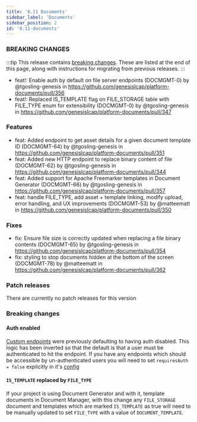 ```yaml
---
title: '8.11 Documents'
sidebar_label: 'Documents'
sidebar_position: 2
id: '8.11-documents'
---
```


### BREAKING CHANGES

:::tip
This release contains [breaking changes](#breaking-changes). These are listed at the end of this page, along with instructions for migrating from previous releases.
:::

- feat!: Enable auth by default on file server endpoints (DOCMGMT-0) by @tgosling-genesis in https://github.com/genesislcap/platform-documents/pull/356
- feat!: Replaced IS_TEMPLATE flag on FILE_STORAGE table with FILE_TYPE enum for extensibility (DOCMGMT-0) by @tgosling-genesis in https://github.com/genesislcap/platform-documents/pull/347

### Features

- feat: Added endpoint to get asset details for a given document template ID (DOCMGMT-64) by @tgosling-genesis in https://github.com/genesislcap/platform-documents/pull/351
- feat: Added new HTTP endpoint to replace binary content of file (DOCMGMT-62) by @tgosling-genesis in https://github.com/genesislcap/platform-documents/pull/344
- feat: Added support for Apache Freemarker templates in Document Generator (DOCMGMT-66) by @tgosling-genesis in https://github.com/genesislcap/platform-documents/pull/357
- feat: handle FILE_TYPE, add asset + template linking, modify upload, error handling, and UX improvements (DOCMGMT-53) by @matteematt in https://github.com/genesislcap/platform-documents/pull/350

### Fixes

- fix: Ensure file size is correctly updated when replacing a file binary contents (DOCMGMT-65) by @tgosling-genesis in https://github.com/genesislcap/platform-documents/pull/354
- fix: styling to stop documents hidden at the bottom of the screen (DOCMGMT-78) by @matteematt in https://github.com/genesislcap/platform-documents/pull/362

### Patch releases

There are currently no patch releases for this version

### Breaking changes

#### Auth enabled

[Custom endpoints](/develop/server-capabilities/integrations/custom-endpoints/) were previously defaulting to having auth disabled. This logic has been inverted so that the default is that a user must be authenticated to hit the endpoint. If you have any endpoints which should be accessible by un-authenticated users you will need to set `requiresAuth = false` explicitly in it's [config](/develop/server-capabilities/integrations/custom-endpoints/#config)

#### `IS_TEMPLATE` replaced by `FILE_TYPE`

If your project is using Document Generator and with it, template documents in Document Manager, with this change any `FILE_STORAGE` document and templates which are marked `IS_TEMPLATE` as true will need to be manually updated to set `FILE_TYPE` with a value of `DOCUMENT_TEMPLATE`. 
